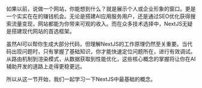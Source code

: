 如果以前，说做一个网站，你能想到什么？就是展示个人或企业形象的窗口。更是一个实实在在的赚钱机会。无论是搭建AI应用服务用户，还是通过SEO优化获得搜索流量变现，网站都能为你带来可观的收入。而在众多技术选择中，NextJS无疑是搭建现代网站的首选框架。

虽然AI可以帮你生成大部分代码，但理解NextJS的工作原理仍然至关重要。当代码出现问题时，只有掌握了基础知识，你才能快速定位问题所在，进行有效调试。从路由机制到渲染模式，从数据获取到性能优化，这些核心概念的掌握将让你在AI辅助开发的道路上走得更稳更远。

所以从这一节开始，我们一起学习一下NextJS中最基础的概念。